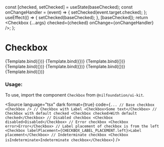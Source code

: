 
<Meta title="Form/Checkbox" component={Checkbox} />

  const [checked, setChecked] = useState(baseChecked);
  const onChangeHandler = (event) => {
    setChecked(event.target.checked);
  };
  useEffect(() => {
    setChecked(baseChecked);
  }, [baseChecked]);
  return <Checkbox {...args} checked={checked} onChange={onChangeHandler} />;
};

# Checkbox

<Canvas isColumn>
  <Story name="Base" args={{}}>
    {Template.bind({})}
  </Story>
  <Story name="With Label" args={{ children: "Label" }}>
    {Template.bind({})}
  </Story>
  <Story name="With Default Checked" args={{ children: "Label", checked: true }}>
    {Template.bind({})}
  </Story>
  <Story name="Disabled" args={{ children: "Label", disabled: true, checked: true }}>
    {Template.bind({})}
  </Story>
  <Story name="Error" args={{ children: "Label", error: true }}>
    {Template.bind({})}
  </Story>
  <Story name="Label Placement" args={{ children: "Label", labelPlacement: LABEL_PLACEMENT.left }}>
    {Template.bind({})}
  </Story>
  <Story name="Indeterminate checkbox" args={{ children: "Label", isIndeterminate: true }}>
    {Template.bind({})}
  </Story>
</Canvas>

<ArgsTable of={Checkbox} />

### Usage:

To use, import the component `Checkbox` from `@nilfoundation/ui-kit`.

<Source
  language="tsx"
  dark
  format={true}
  code={`
        ...
        // Base checkbox
        <Checkbox />
        // Checkbox with Label
        <Checkbox>Some text</Checkbox>
        // Checkbox with default checked
        <Checkbox checked>With default checked</Checkbox>
        // Disabled checkbox
        <Checkbox disabled>Disabled</Checkbox>
        // Error checkbox
        <Checkbox error>Error</Checkbox>
        // Label placement of checkbox is from the left
        <Checkbox labelPlacement={CHECKBOX_LABEL_PLACEMENT.left}>Label placement</Checkbox>
        // Indeterminate checkbox
        <Checkbox isIndeterminate>Indeterminate checkbox</Checkbox>
    `}
/>

